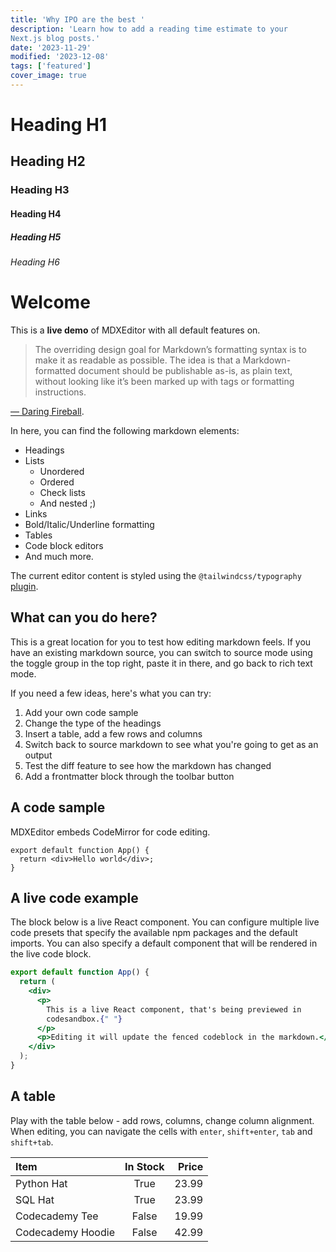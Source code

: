 ```yaml
---
title: 'Why IPO are the best '
description: 'Learn how to add a reading time estimate to your 
Next.js blog posts.'
date: '2023-11-29'
modified: '2023-12-08'
tags: ['featured']
cover_image: true
---
```


# Heading H1

## Heading H2

### Heading H3

#### Heading H4

##### Heading H5

###### Heading H6

# Welcome

<CustomImage
  src="https://github.com/listinggains/blog-dev/blob/main/images/img1.jpg?raw=true"
  alt="img"
/>
This is a **live demo** of MDXEditor with all default features on.

> The overriding design goal for Markdown’s formatting syntax is to make it as readable as possible.
> The idea is that a Markdown-formatted document should be publishable as-is, as plain text,
> without looking like it’s been marked up with tags or formatting instructions.

[— Daring Fireball](https://daringfireball.net/projects/markdown/).

In here, you can find the following markdown elements:

- Headings
- Lists
  - Unordered
  - Ordered
  - Check lists
  - And nested ;)
- Links
- Bold/Italic/Underline formatting
- Tables
- Code block editors
- And much more.

The current editor content is styled using the `@tailwindcss/typography` [plugin](https://tailwindcss.com/docs/typography-plugin).

## What can you do here?

This is a great location for you to test how editing markdown feels. If you have an existing markdown source, you can switch to source mode using the toggle group in the top right, paste it in there, and go back to rich text mode.

If you need a few ideas, here's what you can try:

1. Add your own code sample
2. Change the type of the headings
3. Insert a table, add a few rows and columns
4. Switch back to source markdown to see what you're going to get as an output
5. Test the diff feature to see how the markdown has changed
6. Add a frontmatter block through the toolbar button

## A code sample

MDXEditor embeds CodeMirror for code editing.

```tsx
export default function App() {
  return <div>Hello world</div>;
}
```

## A live code example

The block below is a live React component. You can configure multiple live code presets that specify the available npm packages and the default imports. You can also specify a default component that will be rendered in the live code block.

```jsx live
export default function App() {
  return (
    <div>
      <p>
        This is a live React component, that's being previewed in
        codesandbox.{" "}
      </p>
      <p>Editing it will update the fenced codeblock in the markdown.</p>
    </div>
  );
}
```

## A table

Play with the table below - add rows, columns, change column alignment. When editing,
you can navigate the cells with `enter`, `shift+enter`, `tab` and `shift+tab`.

| Item              | In Stock | Price |
| :---------------- | :------: | ----: |
| Python Hat        |   True   | 23.99 |
| SQL Hat           |   True   | 23.99 |
| Codecademy Tee    |  False   | 19.99 |
| Codecademy Hoodie |  False   | 42.99 |
